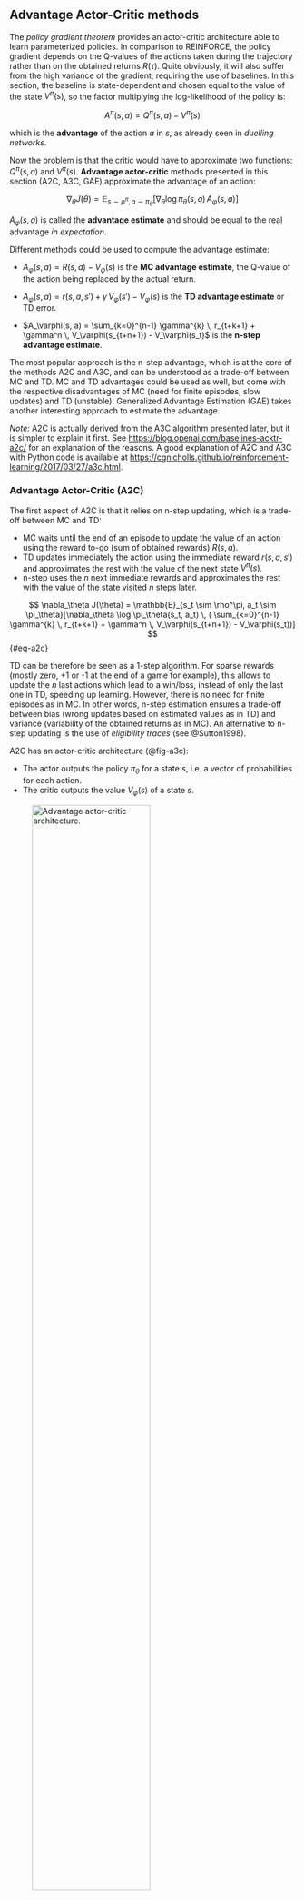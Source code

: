 ## Advantage Actor-Critic methods

The *policy gradient theorem* provides an actor-critic architecture able to learn parameterized policies. In comparison to REINFORCE, the policy gradient depends on the Q-values of the actions taken during the trajectory rather than on the obtained returns $R(\tau)$. Quite obviously, it will also suffer from the high variance of the gradient, requiring the use of baselines. In this section, the baseline is state-dependent and chosen equal to the value of the state $V^\pi(s)$, so the factor multiplying the log-likelihood of the policy is:

$$
    A^{\pi}(s, a) = Q^{\pi}(s, a) - V^\pi(s)
$$

which is the **advantage** of the action $a$ in $s$, as already seen in *duelling networks*.

Now the problem is that the critic would have to approximate two functions: $Q^{\pi}(s, a)$ and $V^{\pi}(s)$. **Advantage actor-critic** methods presented in this section (A2C, A3C, GAE) approximate the advantage of an action:

$$
    \nabla_\theta J(\theta) =  \mathbb{E}_{s \sim \rho^\pi, a \sim \pi_\theta}[\nabla_\theta \log \pi_\theta(s, a) \, A_\varphi(s, a)]
$$


$A_\varphi(s, a)$ is called the **advantage estimate** and should be equal to the real advantage *in expectation*.

Different methods could be used to compute the advantage estimate:

* $A_\varphi(s, a) =  R(s, a) - V_\varphi(s)$ is the **MC advantage estimate**, the Q-value of the action being replaced by the actual return.

* $A_\varphi(s, a) =   r(s, a, s') + \gamma \, V_\varphi(s') - V_\varphi(s)$ is the **TD advantage estimate** or TD error.

* $A_\varphi(s, a) =   \sum_{k=0}^{n-1} \gamma^{k} \, r_{t+k+1} + \gamma^n \, V_\varphi(s_{t+n+1}) - V_\varphi(s_t)$ is the **n-step advantage estimate**.


The most popular approach is the n-step advantage, which is at the core of the methods A2C and A3C, and can be understood as a trade-off between MC and TD. MC and TD advantages could be used as well, but come with the respective disadvantages of MC (need for finite episodes, slow updates) and TD (unstable). Generalized Advantage Estimation (GAE) takes another interesting approach to estimate the advantage.

*Note:* A2C is actually derived from the A3C algorithm presented later, but it is simpler to explain it first. See <https://blog.openai.com/baselines-acktr-a2c/> for an explanation of the reasons. A good explanation of A2C and A3C with Python code is available at <https://cgnicholls.github.io/reinforcement-learning/2017/03/27/a3c.html>.

### Advantage Actor-Critic (A2C)

The first aspect of A2C is that it relies on n-step updating, which is a trade-off between MC and TD:

* MC waits until the end of an episode to update the value of an action using the reward to-go (sum of obtained rewards) $R(s, a)$.
* TD updates immediately the action using the immediate reward $r(s, a, s')$ and approximates the rest with the value of the next state $V^\pi(s)$.
* n-step uses the $n$ next immediate rewards and approximates the rest with the value of the state visited $n$ steps later.


$$
    \nabla_\theta J(\theta) =  \mathbb{E}_{s_t \sim \rho^\pi, a_t \sim \pi_\theta}[\nabla_\theta \log \pi_\theta(s_t, a_t) \, ( \sum_{k=0}^{n-1} \gamma^{k} \, r_{t+k+1} + \gamma^n \, V_\varphi(s_{t+n+1}) - V_\varphi(s_t))]
$${#eq-a2c}

TD can be therefore be seen as a 1-step algorithm. For sparse rewards (mostly zero, +1 or -1 at the end of a game for example), this allows to update the $n$ last actions which lead to a win/loss, instead of only the last one in TD, speeding up learning. However, there is no need for finite episodes as in MC. In other words, n-step estimation ensures a trade-off between bias (wrong updates based on estimated values as in TD) and variance (variability of the obtained returns as in MC). An alternative to n-step updating is the use of *eligibility traces* (see @Sutton1998).

A2C has an actor-critic architecture (@fig-a3c):

* The actor outputs the policy $\pi_\theta$ for a state $s$, i.e. a vector of probabilities for each action.
* The critic outputs the value $V_\varphi(s)$ of a state $s$.

![Advantage actor-critic architecture.](img/a3c.png){#fig-a3c width=70%}

Having a computable formula for the policy gradient, the algorithm is rather simple:

1. Acquire a batch of transitions $(s, a, r, s')$ using the current policy $\pi_\theta$ (either a finite episode or a truncated one).

2. For each state encountered, compute the discounted sum of the next $n$ rewards $\sum_{k=0}^{n} \gamma^{k} \, r_{t+k+1}$ and use the critic to estimate the value of the state encountered $n$ steps later $V_\varphi(s_{t+n+1})$.

$$
    R_t = \sum_{k=0}^{n-1} \gamma^{k} \, r_{t+k+1} + \gamma^n \, V_\varphi(s_{t+n+1})
$$

3. Update the actor using @eq-a2c.

$$
    \nabla_\theta J(\theta) =  \sum_t \nabla_\theta \log \pi_\theta(s_t, a_t) \, (R_t - V_\varphi(s_t))
$$

4. Update the critic to minimize the TD error between the estimated value of a state and its true value.

$$
    \mathcal{L}(\varphi) = \sum_t (R_t - V_\varphi(s_t))^2
$$

5. Repeat.

This is not very different in essence from REINFORCE (sample transitions, compute the return, update the policy), apart from the facts that episodes do not need to be finite and that a critic has to be learned in parallel. A more detailed pseudo-algorithm for a single A2C learner is the following:

---

* Initialize the actor $\pi_\theta$ and the critic $V_\varphi$ with random weights.
* Observe the initial state $s_0$.
* for $t \in [0, T_\text{total}]$:
    * Initialize empty episode minibatch.
    * for $k \in [0, n]$: # Sample episode
        * Select a action $a_k$ using the actor $\pi_\theta$.
        * Perform the action $a_k$ and observe the next state $s_{k+1}$ and the reward $r_{k+1}$.
        * Store $(s_k, a_k, r_{k+1})$ in the episode minibatch.
    * if $s_n$ is not terminal: set $R = V_\varphi(s_n)$ with the critic, else $R=0$.

    * Reset gradient $d\theta$ and $d\varphi$ to 0.
    * for $k \in [n-1, 0]$: # Backwards iteration over the episode
        * Update the discounted sum of rewards $R = r_k + \gamma \, R$
        * Accumulate the policy gradient using the critic:
        $$
            d\theta \leftarrow d\theta + \nabla_\theta \log \pi_\theta(s_k, a_k) \, (R - V_\varphi(s_k))
        $$
        * Accumulate the critic gradient:
        $$
            d\varphi \leftarrow d\varphi + \nabla_\varphi (R - V_\varphi(s_k))^2
        $$

    * Update the actor and the critic with the accumulated gradients using gradient descent or similar:
    $$
        \theta \leftarrow \theta + \eta \, d\theta \qquad \varphi \leftarrow \varphi + \eta \, d\varphi
    $$

---

Note that not all states are updated with the same horizon $n$: the last action encountered in the sampled episode will only use the last reward and the value of the final state (TD learning), while the very first action will use the $n$ accumulated rewards. In practice it does not really matter, but the choice of the discount rate $\gamma$ will have a significant influence on the results.

As many actor-critic methods, A2C performs online learning: a couple of transitions are explored using the current policy, which is immediately updated. As for value-based networks (e.g. DQN), the underlying NN will be affected by the correlated inputs and outputs: a single batch contains similar states and action (e.g. consecutive frames of a video game). The solution retained in A2C and A3C does not depend on an *experience replay memory* as DQN, but rather on the use of **multiple parallel actors and learners**.

The idea is depicted on @fig-a3carchi (actually for A3C, but works with A2C). The actor and critic are stored in a global network. Multiple instances of the environment are created in different parallel threads (the **workers** or **actor-learners**). At the beginning of an episode, each worker receives a copy of the actor and critic weights from the global network. Each worker samples an episode (starting from different initial states, so the episodes are uncorrelated), computes the accumulated gradients and sends them back to the global network. The global networks merges the gradients and uses them to update the parameters of the policy and critic networks. The new parameters are send to each worker again, until it converges.

---

* Initialize the actor $\pi_\theta$ and the critic $V_\varphi$ in the global network.
* repeat:
    * for each worker $i$ in **parallel**:
        * Get a copy of the global actor $\pi_\theta$ and critic $V_\varphi$.
        * Sample an episode of $n$ steps.
        * Return the accumulated gradients $d\theta_i$ and $d\varphi_i$.
    * Wait for all workers to terminate.
    * Merge all accumulated gradients into $d\theta$ and $d\varphi$.
    * Update the global actor and critic networks.

---

This solves the problem of correlated inputs and outputs, as each worker explores different regions of the environment (one can set different initial states in each worker, vary the exploration rate, etc), so the final batch of transitions used for training the global networks is much less correlated. The only drawback of this approach is that it has to be possible to explore multiple environments in parallel. This is easy to achieve in simulated environments (e.g. video games) but much harder in real-world systems like robots. A brute-force solution for robotics is simply to buy enough robots and let them learn in parallel [@Gu2017].


### Asynchronous Advantage Actor-Critic (A3C)

![Architecture of A3C. A master network interacts asynchronously with several workers, each having a copy of the network and interacting with a separate environment. At the end of an episode, the accumulated gradients are sent back to the master network, and a new value of the parameters is sent to the workers.  Taken from <https://medium.com/emergent-future/simple-reinforcement-learning-with-tensorflow-part-8-asynchronous-actor-critic-agents-a3c-c88f72a5e9f2>.](img/A3C_architecture.png){#fig-a3carchi width=70%}

Asynchronous Advantage Actor-Critic [A3C,@Mnih2016] extends the approach of A2C by removing the need of synchronization between the workers at the end of each episode before applying the gradients. The rationale behind this is that each worker may need different times to complete its task, so they need to be synchronized. Some workers might then be idle most of the time, what is a waste of resources. Gradient merging and parameter updates are sequential operations, so no significant speedup is to be expected even if one increases the number of workers.

The solution retained in A3C is to simply skip the synchronization step: each worker reads and writes the network parameters whenever it wants. Without synchronization barriers, there is of course a risk that one worker tries to read the network parameters while another writes them: the obtained parameters would be a mix of two different networks. Surprisingly, it does not matter: if the learning rate is small enough, there is anyway not a big difference between two successive versions of the network parameters. This kind of "dirty" parameter sharing is called *HogWild!* updating [@Niu2011] and has been proven to work under certain conditions which are met here.

The resulting A3C pseudocode is summarized here:

---

* Initialize the actor $\pi_\theta$ and the critic $V_\varphi$ in the global network.

* for each worker $i$ in **parallel**:
    * repeat:
        * Get a copy of the global actor $\pi_\theta$ and critic $V_\varphi$.
        * Sample an episode of $n$ steps.
        * Compute the accumulated gradients $d\theta_i$ and $d\varphi_i$.
        * Update the global actor and critic networks asynchronously (HogWild!).

---

The workers are fully independent: their only communication is through the **asynchronous** updating of the global networks. This can lead to very efficient parallel implementations: in the original A3C paper [@Mnih2016], they solved the same Atari games than DQN using 16 CPU cores instead of a powerful GPU, while achieving a better performance in less training time (1 day instead of 8). The speedup is almost linear: the more workers, the faster the computations, the better the performance (as the policy updates are less correlated).

#### Entropy regularization {-}

An interesting addition in A3C is the way they enforce exploration during learning. In actor-critic methods, exploration classically relies on the fact that the learned policies are stochastic (**on-policy**): $\pi(s, a)$ describes the probability of taking the action $a$ in the state $s$. In discrete action spaces, the output of the actor is usually a softmax layer, ensuring that all actions get a non-zero probability of being selected during training. In continuous action spaces, the executed action is sampled from the output probability distribution. However, this is often not sufficient and hard to control.

In A3C, the authors added an **entropy regularization** term [@Williams1991] to the policy gradient update:

$$
    \nabla_\theta J(\theta) =  \mathbb{E}_{s_t \sim \rho^\pi, a_t \sim \pi_\theta}[\nabla_\theta \log \pi_\theta(s_t, a_t) \, ( R_t - V_\varphi(s_t)) + \beta \, \nabla_\theta H(\pi_\theta(s_t))]
$${#eq-a3c_entropy}

For discrete actions, the entropy of the policy for a state $s_t$ is simple to compute: $H(\pi_\theta(s_t)) = - \sum_a \pi_\theta(s_t, a) \, \log \pi_\theta(s_t, a)$. For continuous actions, replace the sum with an integral. It measures the "randomness" of the policy: if the policy is fully deterministic (the same action is systematically selected), the entropy is zero as it carries no information. If the policy is completely random, the entropy is maximal. Maximizing the entropy at the same time as the returns improves exploration by forcing the policy to be as non-deterministic as possible.

The parameter $\beta$ controls the level of regularization: we do not want the entropy to dominate either, as a purely random policy does not bring much reward. If $\beta$ is chosen too low, the entropy won't play a significant role in the optimization and we may obtain a suboptimal deterministic policy early during training as there was not enough exploration. If $\beta$ is too high, the policy will be random. Entropy regularization adds yet another hyperparameter to the problem, but can be really useful for convergence when adequately chosen.



#### Comparison between A3C and DQN {-}

1. DQN uses an experience replay memory to solve the correlation of inputs/outputs problem, while A3C uses parallel actor-learners. If multiple copies of the environment are available, A3C should be preferred because the ERM slows down learning (very old transitions are still used for learning) and requires a lot of memory.
2. A3C is on-policy: the learned policy must be used to explore the environment. DQN is off-policy: a behavior policy can be used for exploration, allowing to guide externally which regions of the state-action space should be explored. Off-policy are often preferred when expert knowledge is available.
3. DQN has to use target networks to fight the non-stationarity of the Q-values. A3C uses state-values and advantages, which are much more stable over time than Q-values, so there is no need for target networks.
4. A3C can deal with continuous action spaces easily, as it uses a parameterized policy. DQN has to be strongly modified to deal with this problem.
5. Both can deal with POMDP by using LSTMs in the actor network: A3C [@Mnih2016;@Mirowski2016], DQN [@Hausknecht2015].



### Generalized Advantage Estimation (GAE)

The different versions of the policy gradient seen so far take the form:

$$
    \nabla_\theta J(\theta) =  \mathbb{E}_{s_t \sim \rho^\pi, a_t \sim \pi_\theta}[\nabla_\theta \log \pi_\theta (s_t, a_t) \, \psi_t ]
$$

where:

* $\psi_t = R_t$ is the *REINFORCE* algorithm (MC sampling).

* $\psi_t = R_t - b$ is the *REINFORCE with baseline* algorithm.

* $\psi_t = Q^\pi(s_t, a_t)$ is the *policy gradient theorem*.

* $\psi_t = A^\pi(s_t, a_t)$ is the *advantage actor critic*.

* $\psi_t = r_{t+1} + \gamma \, V^\pi(s_{t+1}) - V^\pi(s_t)$ is the *TD actor critic*.

* $\psi_t = \sum_{k=0}^{n-1} \gamma^{k} \, r_{t+k+1} + \gamma^n \, V^\pi(s_{t+n+1}) - V^\pi(s_t)$ is the *n-step algorithm* (A2C).


Generally speaking:

* the more $\psi_t$ relies on real rewards (e.g. $R_t$), the more the gradient will be correct on average (small bias), but the more it will vary (high variance). This increases the sample complexity: we need to average more samples to correctly estimate the gradient.
* the more $\psi_t$ relies on estimations (e.g. the TD error), the more stable the gradient (small variance), but the more incorrect it is (high bias). This can lead to suboptimal policies, i.e. local optima of the objective function.

This is the classical bias/variance trade-off in machine learning. The n-step algorithm used in A2C is an attempt to mitigate between these extrema. @Schulman2015a proposed the **Generalized Advantage Estimate** (GAE) to further control the bias/variance trade-off.

Let's define the n-step advantage:

$$
    A^{n}_t = \sum_{k=0}^{n-1} \gamma^{k} \, r_{t+k+1} + \gamma^n \, V^\pi(s_{t+n+1}) - V^\pi(s_t)
$$

It is easy to show recursively that it depends on the TD error $\delta_t = r_{t+1} + \gamma \, V^\pi(s_{t+1}) - V^\pi(s_t)$ of the $n$ next steps:

$$
    A^{n}_t = \sum_{l=0}^{n-1} \gamma^l \, \delta_{t+l}
$$

In other words, the prediction error over $n$ steps is the (discounted) sum of the prediction errors between two successive steps. Now, what is the optimal value of $n$? GAE decides not to choose and to simply average all n-step advantages and to weight them with a discount parameter $\lambda$. This defines the **Generalized Advantage Estimator** $A^{\text{GAE}(\gamma, \lambda)}_t$:

$$
    A^{\text{GAE}(\gamma, \lambda)}_t = (1-\lambda) \, \sum_{l=0}^\infty \lambda^l A^l_t = \sum_{l=0}^\infty (\gamma \lambda)^l \delta_{t+l}
$$

The GAE is the discounted sum of all n-step advantages. When $\lambda=0$, we have $A^{\text{GAE}(\gamma, 0)}_t = A^{0}_t = \delta_t$, i.e. the TD advantage (high bias, low variance). When $\lambda=1$, we have (at the limit) $A^{\text{GAE}(\gamma, 1)}_t = R_t$, i.e. the MC advantage (low bias, high variance). Choosing the right value of $\lambda$ between 0 and 1 allows to control the bias/variance trade-off.

$\gamma$ and $\lambda$ play different roles in GAE: $\gamma$ determines the scale or horizon of the value functions: how much future rewards rewards are to be taken into account. The higher $\gamma <1$, the smaller the bias, but the higher the variance. Empirically, @Schulman2015a found that small $\lambda$ values introduce less bias than $\gamma$, so $\lambda$ can be chosen smaller than $\gamma$ (which is typically 0.99).

The policy gradient for Generalized Advantage Estimation is therefore:

$$
    \nabla_\theta J(\theta) =  \mathbb{E}_{s_t \sim \rho^\pi, a_t \sim \pi_\theta}[\nabla_\theta \log \pi_\theta (s_t, a_t) \, \sum_{l=0}^\infty (\gamma \lambda)^l \delta_{t+l} ]
$$

Note that @Schulman2015a additionally use *trust region optimization* to stabilize learning and further reduce the bias, for now just consider it is a better optimization method than  gradient descent. The GAE algorithm is summarized here:

---

* Initialize the actor $\pi_\theta$ and the critic $V_\varphi$ with random weights.
* for $t \in [0, T_\text{total}]$:
    * Initialize empty minibatch.
    * for $k \in [0, n]$:
        * Select a action $a_k$ using the actor $\pi_\theta$.
        * Perform the action $a_k$ and observe the next state $s_{k+1}$ and the reward $r_{k+1}$.
        * Store $(s_k, a_k, r_{k+1})$ in the minibatch.

    * for $k \in [0, n]$:
        * Compute the TD error $\delta_k = r_{k+1} + \gamma \, V_\varphi(s_{k+1}) - V_\varphi(s_k)$

    * for $k \in [0, n]$:
        * Compute the GAE advantage $A^{\text{GAE}(\gamma, \lambda)}_k = \sum_{l=0}^\infty (\gamma \lambda)^l \delta_{k+l}$

    * Update the actor using the GAE advantage and natural gradients (TRPO).

    * Update the critic using natural gradients (TRPO)

---

### Stochastic actor-critic for continuous action spaces

The actor-critic method presented above use **stochastic policies** $\pi_\theta(s, a)$ assigning parameterized probabilities of being selecting to each $(s, a)$ pair.

* When the action space is discrete, the output layer of the actor is simply a *softmax* layer with as many neurons as possible actions in each state, making sure the probabilities sum to one. It is then straightforward to sample an action from this layer.

* When the action space is continuous (e.g. the different joints of a robotic arm), one has to make an assumption on the underlying distribution. The actor learns the parameters of the distribution (for example the mean and variance of a Gaussian distribution) and the executed action is simply sampled from the parameterized distribution.

The most used distribution is the Gaussian distribution, leading to **Gaussian policies**. In this case, the output of the actor is a mean vector $\mu_\theta(s)$ and possibly a variance vector $\sigma_\theta(s)$. The policy is then simply defined as:

$$
    \pi_\theta(s, a) = \frac{1}{\sqrt{2\pi\sigma^2_\theta(s)}} \, \exp -\frac{(a - \mu_\theta(s))^2}{2\sigma_\theta(s)^2}
$$

In order to use backpropagation on the policy gradient (i.e. getting an analytical form of the score function $\nabla_\theta \log \pi_\theta (s, a)$), one can use the *re-parameterization trick* [@Heess2015] by rewriting the policy as:

$$
    a = \mu_\theta(s) + \sigma_\theta(s) \times \xi \qquad \text{where} \qquad \xi \sim \mathcal{N}(0,1)
$$

To select an action, we only need to sample $\xi$ from the unit normal distribution, multiply it by the standard deviation and add the mean. To compute the score function, we use the following partial derivatives:

$$
    \nabla_\mu \log \pi_\theta (s, a) = \frac{a - \mu_\theta(s)}{\sigma_\theta(s)^2} \qquad \nabla_\sigma \log \pi_\theta (s, a) = \frac{(a - \mu_\theta(s))^2}{\sigma_\theta(s)^3} - \frac{1}{\sigma_\theta(s)}
$$

and use the chain rule to obtain the score function. The *re-parameterization trick* is a cool trick to apply backpropagation on stochastic problems: it is for example used in the variational auto-encoders [VAE;@Kingma2013].

Depending on the problem, one could use: 1) a fixed $\sigma$ for the whole action space, 2) a fixed $\sigma$ per DoF, 3) a learnable $\sigma$ per DoF (assuming all action dimensions to be mutually independent) or even 4) a covariance matrix $\Sigma$ when the action dimensions are dependent.

One limitation of Gaussian policies is that their support is infinite: even with a small variance, samples actions can deviate a lot (albeit rarely) from the mean. This is particularly a problem when action must have a limited range: the torque of an effector, the linear or angular speed of a car, etc. Clipping the sampled action to minimal and maximal values introduces a bias which can impair learning. @Chou2017 proposed to use **beta-distributions** instead of Gaussian ones in the actor. Sampled values have a $[0,1]$ support, which can rescaled to $[v_\text{min},v_\text{max}]$ easily. They show that beta policies have less bias than Gaussian policies in most continuous problems.
